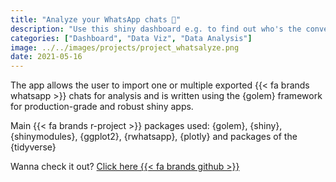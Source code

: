 ```yaml
---
title: "Analyze your WhatsApp chats 🔎"
description: "Use this shiny dashboard e.g. to find out who's the conversation starter or the last man standing!"  
categories: ["Dashboard", "Data Viz", "Data Analysis"]
image: ../../images/projects/project_whatsalyze.png
date: 2021-05-16
---
```


The app allows the user to import one or multiple exported {{< fa brands whatsapp >}} chats for analysis and is written using the {golem} framework for production-grade and robust shiny apps.

Main {{< fa brands r-project >}} packages used: {golem}, {shiny}, {shinymodules}, {ggplot2}, {rwhatsapp}, {plotly} and packages of the {tidyverse}

Wanna check it out? [Click here {{< fa brands github >}}](https://github.com/EmanuelSommer/whatsalyze)